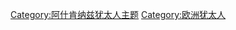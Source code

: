 {{Commons category|Ashkenazi Jews}}
{{Catmore}}

[[Category:阿什肯纳兹犹太人主题|Category:阿什肯纳兹犹太人主题]]
[[Category:欧洲犹太人|Category:欧洲犹太人]]